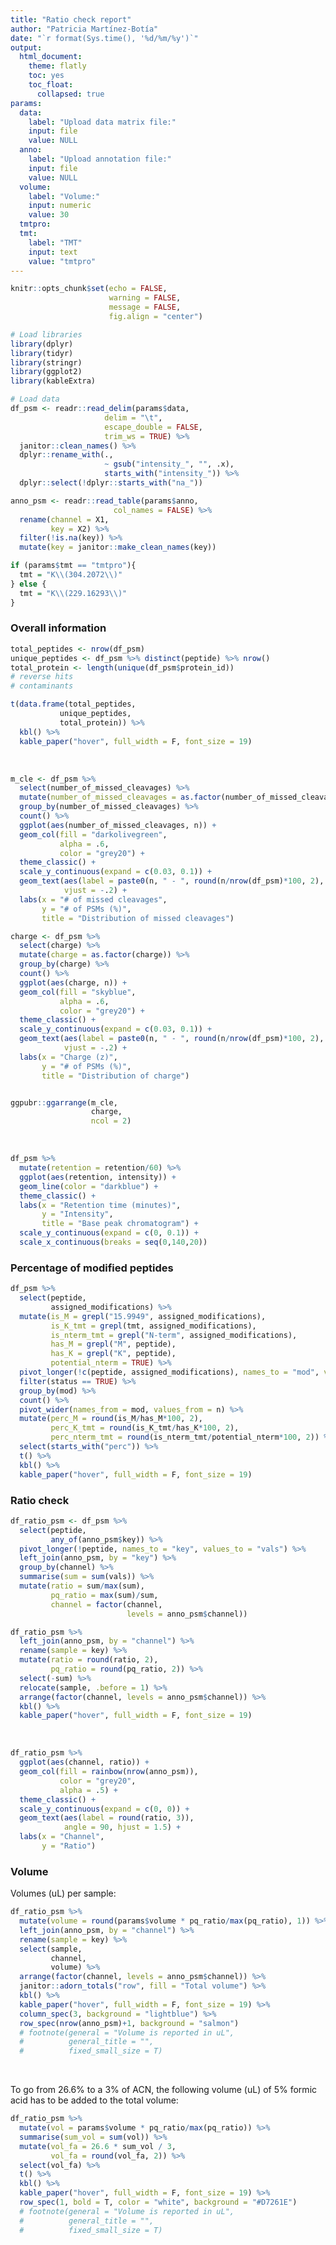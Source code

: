 ```yaml
---
title: "Ratio check report"
author: "Patricia Martínez-Botía"
date: "`r format(Sys.time(), '%d/%m/%y')`"
output: 
  html_document:
    theme: flatly
    toc: yes
    toc_float:
      collapsed: true
params:
  data:
    label: "Upload data matrix file:"
    input: file
    value: NULL
  anno:
    label: "Upload annotation file:"
    input: file
    value: NULL
  volume:
    label: "Volume:"
    input: numeric
    value: 30
  tmtpro:
  tmt:
    label: "TMT"
    input: text
    value: "tmtpro"
---
```


```r
knitr::opts_chunk$set(echo = FALSE,
                      warning = FALSE,
                      message = FALSE,
                      fig.align = "center")
```

```r
# Load libraries
library(dplyr)
library(tidyr)
library(stringr)
library(ggplot2)
library(kableExtra)
```

```r
# Load data
df_psm <- readr::read_delim(params$data, 
                     delim = "\t", 
                     escape_double = FALSE, 
                     trim_ws = TRUE) %>% 
  janitor::clean_names() %>%
  dplyr::rename_with(.,
                     ~ gsub("intensity_", "", .x),
                     starts_with("intensity_")) %>% 
  dplyr::select(!dplyr::starts_with("na_"))

anno_psm <- readr::read_table(params$anno,
                       col_names = FALSE) %>% 
  rename(channel = X1,
         key = X2) %>% 
  filter(!is.na(key)) %>% 
  mutate(key = janitor::make_clean_names(key))

if (params$tmt == "tmtpro"){
  tmt = "K\\(304.2072\\)"
} else {
  tmt = "K\\(229.16293\\)"
}

```

### Overall information

```r
total_peptides <- nrow(df_psm)
unique_peptides <- df_psm %>% distinct(peptide) %>% nrow()
total_protein <- length(unique(df_psm$protein_id))
# reverse hits
# contaminants

t(data.frame(total_peptides,
           unique_peptides,
           total_protein)) %>% 
  kbl() %>%
  kable_paper("hover", full_width = F, font_size = 19)
```

<br>

```r
m_cle <- df_psm %>% 
  select(number_of_missed_cleavages) %>% 
  mutate(number_of_missed_cleavages = as.factor(number_of_missed_cleavages)) %>%
  group_by(number_of_missed_cleavages) %>% 
  count() %>% 
  ggplot(aes(number_of_missed_cleavages, n)) +
  geom_col(fill = "darkolivegreen",
           alpha = .6,
           color = "grey20") +
  theme_classic() +
  scale_y_continuous(expand = c(0.03, 0.1)) +
  geom_text(aes(label = paste0(n, " - ", round(n/nrow(df_psm)*100, 2), "%")),
            vjust = -.2) +
  labs(x = "# of missed cleavages",
       y = "# of PSMs (%)",
       title = "Distribution of missed cleavages")

charge <- df_psm %>% 
  select(charge) %>% 
  mutate(charge = as.factor(charge)) %>%
  group_by(charge) %>% 
  count() %>% 
  ggplot(aes(charge, n)) +
  geom_col(fill = "skyblue",
           alpha = .6,
           color = "grey20") +
  theme_classic() +
  scale_y_continuous(expand = c(0.03, 0.1)) +
  geom_text(aes(label = paste0(n, " - ", round(n/nrow(df_psm)*100, 2), "%")),
            vjust = -.2) +
  labs(x = "Charge (z)",
       y = "# of PSMs (%)",
       title = "Distribution of charge")


ggpubr::ggarrange(m_cle,
                  charge,
                  ncol = 2)
```

<br>

```r
df_psm %>% 
  mutate(retention = retention/60) %>% 
  ggplot(aes(retention, intensity)) +
  geom_line(color = "darkblue") +
  theme_classic() +
  labs(x = "Retention time (minutes)",
       y = "Intensity",
       title = "Base peak chromatogram") +
  scale_y_continuous(expand = c(0, 0.1)) +
  scale_x_continuous(breaks = seq(0,140,20))
```


### Percentage of modified peptides

```r
df_psm %>% 
  select(peptide,
         assigned_modifications) %>% 
  mutate(is_M = grepl("15.9949", assigned_modifications),
         is_K_tmt = grepl(tmt, assigned_modifications),
         is_nterm_tmt = grepl("N-term", assigned_modifications),
         has_M = grepl("M", peptide),
         has_K = grepl("K", peptide),
         potential_nterm = TRUE) %>% 
  pivot_longer(!c(peptide, assigned_modifications), names_to = "mod", values_to = "status") %>%
  filter(status == TRUE) %>% 
  group_by(mod) %>% 
  count() %>% 
  pivot_wider(names_from = mod, values_from = n) %>% 
  mutate(perc_M = round(is_M/has_M*100, 2),
         perc_K_tmt = round(is_K_tmt/has_K*100, 2),
         perc_nterm_tmt = round(is_nterm_tmt/potential_nterm*100, 2)) %>% 
  select(starts_with("perc")) %>%
  t() %>% 
  kbl() %>%
  kable_paper("hover", full_width = F, font_size = 19)
```

### Ratio check

```r
df_ratio_psm <- df_psm %>% 
  select(peptide,
         any_of(anno_psm$key)) %>% 
  pivot_longer(!peptide, names_to = "key", values_to = "vals") %>%
  left_join(anno_psm, by = "key") %>% 
  group_by(channel) %>% 
  summarise(sum = sum(vals)) %>% 
  mutate(ratio = sum/max(sum),
         pq_ratio = max(sum)/sum,
         channel = factor(channel,
                          levels = anno_psm$channel))

df_ratio_psm %>%
  left_join(anno_psm, by = "channel") %>% 
  rename(sample = key) %>%
  mutate(ratio = round(ratio, 2),
         pq_ratio = round(pq_ratio, 2)) %>%
  select(-sum) %>%
  relocate(sample, .before = 1) %>% 
  arrange(factor(channel, levels = anno_psm$channel)) %>%
  kbl() %>%
  kable_paper("hover", full_width = F, font_size = 19)
```

<br>

```r
df_ratio_psm %>% 
  ggplot(aes(channel, ratio)) +
  geom_col(fill = rainbow(nrow(anno_psm)),
           color = "grey20",
           alpha = .5) +
  theme_classic() +
  scale_y_continuous(expand = c(0, 0)) +
  geom_text(aes(label = round(ratio, 3)),
            angle = 90, hjust = 1.5) +
  labs(x = "Channel",
       y = "Ratio")
```


### Volume

Volumes (uL) per sample:

```r
df_ratio_psm %>% 
  mutate(volume = round(params$volume * pq_ratio/max(pq_ratio), 1)) %>%
  left_join(anno_psm, by = "channel") %>% 
  rename(sample = key) %>% 
  select(sample,
         channel,
         volume) %>% 
  arrange(factor(channel, levels = anno_psm$channel)) %>% 
  janitor::adorn_totals("row", fill = "Total volume") %>%
  kbl() %>%
  kable_paper("hover", full_width = F, font_size = 19) %>%
  column_spec(3, background = "lightblue") %>% 
  row_spec(nrow(anno_psm)+1, background = "salmon")
  # footnote(general = "Volume is reported in uL",
  #          general_title = "",
  #          fixed_small_size = T)
```

<br>

To go from 26.6% to a 3% of ACN, the following volume (uL) of 5% formic acid has to be added to the total volume:

```r
df_ratio_psm %>% 
  mutate(vol = params$volume * pq_ratio/max(pq_ratio)) %>% 
  summarise(sum_vol = sum(vol)) %>% 
  mutate(vol_fa = 26.6 * sum_vol / 3,
         vol_fa = round(vol_fa, 2)) %>%
  select(vol_fa) %>% 
  t() %>% 
  kbl() %>%
  kable_paper("hover", full_width = F, font_size = 19) %>% 
  row_spec(1, bold = T, color = "white", background = "#D7261E") 
  # footnote(general = "Volume is reported in uL",
  #          general_title = "",
  #          fixed_small_size = T)
```

